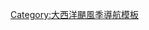 {{Hurricane season bar
 |name=2009年大西洋颶風季
 |region=大西洋
 |year=2009
 |type=颶風
 |trackmap=2009 Atlantic hurricane season summary map.png
 |storms=
{{Hurricane season bar/button
 |intensity=depression
 |stormname=一
 |linkname=2009年第一号热带低气压
}}
{{Hurricane season bar/button
 |intensity=storm
 |stormname=安娜
 |linkname=2009年热带风暴安娜
}}
{{Hurricane season bar/button
 |intensity=cat4
 |stormname=比尔
 |strength=Category 4
 |linkname=2009年飓风比尔
}}
{{Hurricane season bar/button
 |intensity=storm
 |stormname=克劳德特
 |linkname=2009年热带风暴克劳德特
}}
{{Hurricane season bar/button
 |intensity=storm
 |stormname=丹尼
 |linkname=2009年热带风暴丹尼
}}
{{Hurricane season bar/button
 |intensity=storm
 |stormname=埃里卡
 |linkname=2009年热带风暴埃里卡
}}
{{Hurricane season bar/button
 |intensity=cat3
 |stormname=弗雷德
 |strength=Category 3
 |linkname=2009年飓风弗雷德
}}
{{Hurricane season bar/button
 |intensity=depression
 |stormname=八
 |linkname=2009年大西洋颶風季#第八号热带低气压
}}
{{Hurricane season bar/button
 |intensity=storm
 |stormname=格雷斯
 |linkname=2009年热带风暴格雷斯
}}
{{Hurricane season bar/button
 |intensity=storm
 |stormname=亨利
 |linkname=2009年大西洋颶風季#热带风暴亨利
}}
{{Hurricane season bar/button
 |intensity=cat2
 |stormname=艾达
 |strength=Category 2
 |linkname=飓风艾达
}}
}}<noinclude>
[[Category:大西洋颶風季導航模板]]</noinclude>